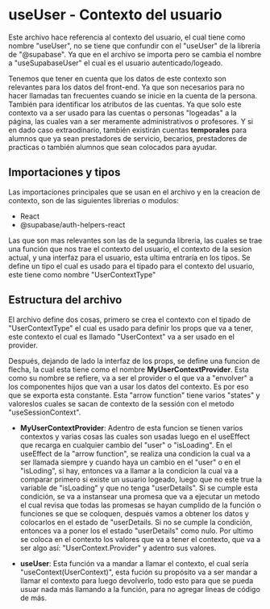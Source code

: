 # useUser - Contexto del usuario

Este archivo hace referencia al contexto del usuario, el cual tiene como nombre "useUser", no se tiene que confundir con el "useUser" de la librería de "@supabase". Ya que en el archivo se importa pero se cambia el nombre a "useSupabaseUser" el cual es el usuario autenticado/logeado.

Tenemos que tener en cuenta que los datos de este contexto son relevantes para los datos del front-end. Ya que son necesarios para no hacer llamadas tan frecuentes cuando se inicie en la cuenta de la persona. También para identificar los atributos de las cuentas. Ya que solo este contexto va a ser usado para las cuentas o personas "logeadas" a la página, las cuales van a ser meramente administrativos o profesores. Y si en dado caso extraodinario, también existirán cuentas **temporales** para alumnos que ya sean prestadores de servicio, becarios, prestadores de practicas o también alumnos que sean colocados para ayudar.

## Importaciones y tipos

Las importaciones principales que se usan en el archivo y en la creacion de contexto, son de las siguientes librerias o modulos:

- React
- @supabase/auth-helpers-react

Las que son mas relevantes son las de la segunda libreria, las cuales se trae una función que nos trae el contexto del usuario, el contexto de la sesion actual, y una interfaz para el usuario, esta ultima entraría en los tipos. Se define un tipo el cual es usado para el tipado para el contexto del usuario, este tiene como nombre "UserContextType"

## Estructura del archivo

El archivo define dos cosas, primero se crea el contexto con el tipado de "UserContextType" el cual es usado para definir los props que va a tener, este contexto el cual es llamado "UserContext" va a ser usado en el provider.

Después, dejando de lado la interfaz de los props, se define una funcion de flecha, la cual esta tiene como el nombre **MyUserContextProvider**. Esta como su nombre se refiere, va a ser el provider o el que va a "envolver" a los componentes hijos que van a usar los datos del contexto. Es por eso que se exporta esta constante. Esta "arrow function" tiene varios "states" y valoreslos cuales se sacan de contexto de la sessión con el metodo "useSessionContext".

- **MyUserContextProvider**: Adentro de esta funcion se tienen varios contextos y varias cosas las cuales son usadas luego en el useEffect que recarga en cualquier cambio del "user" o "isLoading". En el useEffect de la "arrow function", se realiza una condicion la cual va a ser llamada siempre y cuando haya un cambio en el "user" o en el "isLoding", si hay, entonces va a llamar a la condicion la cual va a comparar primero si existe un usuario logeado, luego que no este true la variable de "isLoading" y que no tenga "userDetails". Si se cumple esta condición, se va a instansear una promesa que va a ejecutar un metodo el cual revisa que todas las promesas se hayan cumplido de la función o funciones se que se coloquen, después vamos a obtener los datos y colocarlos en el estado de "userDetails. Si no se cumple la condición, entonces va a poner los el estado "userDetails" como nulo. Por ultimo se coloca en el contexto los valores que va a tener el contexto, que va a ser algo así: "UserContext.Provider" y adentro sus valores.

- **useUser**: Esta función va a mandar a llamar el contexto, el cual sería "useContext(UserContext)", esta fución su propósito va a ser mandar a llamar el contexto para luego devolverlo, todo esto para que se pueda usuar nada más llamando a la función, para no agregar lineas de código de más.
